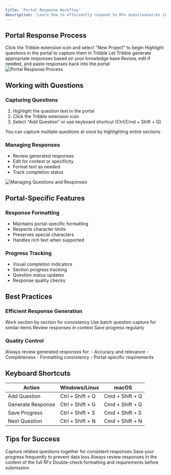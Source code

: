 ```yaml
---
title: 'Portal Response Workflow'
description: 'Learn how to efficiently respond to RFx questionnaires in vendor portals using Tribble'
---
```


## Portal Response Process

<Steps>
  <Step title="Create Project">
    Click the Tribble extension icon and select "New Project" to begin
  </Step>
  <Step title="Select Questions">
    Highlight questions in the portal to capture them in Tribble
  </Step>
  <Step title="Generate Responses">
    Let Tribble generate appropriate responses based on your knowledge base
  </Step>
  <Step title="Review & Submit">
    Review, edit if needed, and paste responses back into the portal
  </Step>
</Steps>

<Frame caption="Portal Response Workflow">
  <img src="/images/browser-extension/portal-workflow.png" alt="Portal Response Process" />
</Frame>

## Working with Questions

### Capturing Questions
1. Highlight the question text in the portal
2. Click the Tribble extension icon
3. Select "Add Question" or use keyboard shortcut (Ctrl/Cmd + Shift + Q)

<Tip>
You can capture multiple questions at once by highlighting entire sections
</Tip>

### Managing Responses
- Review generated responses
- Edit for context or specificity
- Format text as needed
- Track completion status

<Frame caption="Question Management">
  <img src="/images/browser-extension/question-management.png" alt="Managing Questions and Responses" />
</Frame>

## Portal-Specific Features

### Response Formatting
- Maintains portal-specific formatting
- Respects character limits
- Preserves special characters
- Handles rich text when supported

### Progress Tracking
- Visual completion indicators
- Section progress tracking
- Question status updates
- Response quality checks

## Best Practices

### Efficient Response Generation
<Check>Work section by section for consistency</Check>
<Check>Use batch question capture for similar items</Check>
<Check>Review responses in context</Check>
<Check>Save progress regularly</Check>

### Quality Control
<Warning>
Always review generated responses for:
- Accuracy and relevance
- Completeness
- Formatting consistency
- Portal-specific requirements
</Warning>

## Keyboard Shortcuts

| Action | Windows/Linux | macOS |
|--------|--------------|-------|
| Add Question | Ctrl + Shift + Q | Cmd + Shift + Q |
| Generate Response | Ctrl + Shift + G | Cmd + Shift + G |
| Save Progress | Ctrl + Shift + S | Cmd + Shift + S |
| Next Question | Ctrl + Shift + N | Cmd + Shift + N |

## Tips for Success

<CardGroup cols={2}>
  <Card title="Batch Processing" icon="layer-group">
    Capture related questions together for consistent responses
  </Card>
  <Card title="Regular Saves" icon="floppy-disk">
    Save your progress frequently to prevent data loss
  </Card>
  <Card title="Context Review" icon="magnifying-glass">
    Always review responses in the context of the full RFx
  </Card>
  <Card title="Quality Checks" icon="check-double">
    Double-check formatting and requirements before submission
  </Card>
</CardGroup> 